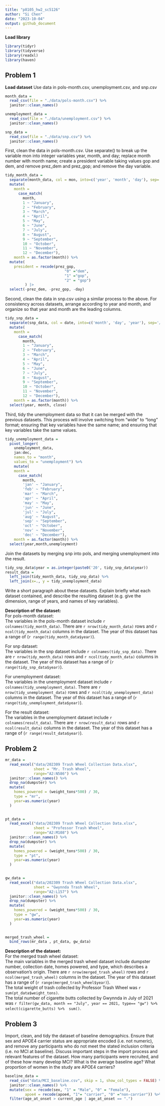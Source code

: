 ```yaml
---
title: "p8105_hw2_sc5126"
author: "Si Chen"
date: "2023-10-04"
output: github_document
---
```


**Load library** 
```r
library(tidyr)
library(tidyverse)
library(readxl)
library(haven)
```


## Problem 1
**Load dataset** 
Use data in pols-month.csv, unemployment.csv, and snp.csv
```r
month_data = 
  read_csv(file = "./data/pols-month.csv") %>% 
  janitor::clean_names()

unemployment_data = 
  read_csv(file = "./data/unemployment.csv") %>% 
  janitor::clean_names()

snp_data = 
  read_csv(file = "./data/snp.csv") %>% 
  janitor::clean_names()
```

First, clean the data in pols-month.csv. 
Use separate() to break up the variable mon into integer variables year, month, and day; 
replace month number with month name; 
create a president variable taking values gop and dem, and remove prez_dem and prez_gop; 
and remove the day variable.
```r
tidy_month_data = 
  separate(month_data, col = mon, into=c('year', 'month', 'day'), sep='-', convert = TRUE) %>% 
  mutate(
    month = 
      case_match(
        month, 
        1 ~ "January", 
        2 ~ "February",
        3 ~ "March",
        4 ~ "April",
        5 ~ "May",
        6 ~ "June",
        7 ~ "July",
        8 ~ "August",
        9 ~ "September",
        10 ~ "October",
        11 ~ "November",
        12 ~ "December"),
    month = as.factor(month)) %>% 
  mutate(
    president = recode(prez_gop,
                           "0" ="dem",
                           "1" ="gop",
                           "2" = "gop")
         ) |> 
  select(-prez_dem, -prez_gop, -day)

```

Second, clean the data in snp.csv using a similar process to the above. 
For consistency across datasets, arrange according to year and month, 
and organize so that year and month are the leading columns.
```r
tidy_snp_data = 
  separate(snp_data, col = date, into=c('month', 'day', 'year'), sep='/', convert = TRUE) %>% 
  mutate(
    month = 
      case_match(
        month, 
        1 ~ "January", 
        2 ~ "February",
        3 ~ "March",
        4 ~ "April",
        5 ~ "May",
        6 ~ "June",
        7 ~ "July",
        8 ~ "August",
        9 ~ "September",
        10 ~ "October",
        11 ~ "November",
        12 ~ "December"),
    month = as.factor(month)) %>% 
  select(year, month, close)
```

Third, tidy the unemployment data so that it can be merged with the previous datasets. 
This process will involve switching from “wide” to “long” format; 
ensuring that key variables have the same name; 
and ensuring that key variables take the same values.
```r
tidy_unemployment_data = 
  pivot_longer(
    unemployment_data, 
    jan:dec,
    names_to = "month", 
    values_to = "unemployment") %>% 
    mutate(
    month = 
      case_match(
        month, 
        'jan' ~ "January", 
        'feb' ~ "February",
        'mar' ~ "March",
        'apr' ~ "April",
        'may' ~ "May",
        'jun' ~ "June",
        'jul' ~ "July",
        'aug' ~ "August",
        'sep' ~ "September",
        'oct' ~ "October",
        'nov' ~ "November",
        'dec' ~ "December"),
    month = as.factor(month)) %>% 
  select(year,month,unemployment)
```

Join the datasets by merging snp into pols, and merging unemployment into the result.
```r
tidy_snp_data$year = as.integer(paste0('20', tidy_snp_data$year))
result_data = 
  left_join(tidy_month_data, tidy_snp_data) %>% 
  left_join(x=., y = tidy_unemployment_data)
```

Write a short paragraph about these datasets. Explain briefly what each dataset contained, and describe the resulting dataset (e.g. give the dimension, range of years, and names of key variables).

**Description of the dataset:**\
For pols-month dataset:\
The variables in the pols-month dataset include `r colnames(tidy_month_data)`. 
There are `r nrow(tidy_month_data)` rows and `r ncol(tidy_month_data)` columns in the dataset.
The year of this dataset has a range of (`r range(tidy_month_data$year)`).\

For snp dataset:\
The variables in the snp dataset include `r colnames(tidy_snp_data)`. 
There are `r nrow(tidy_month_data)` rows and `r ncol(tidy_month_data)` columns in the dataset.
The year of this dataset has a range of (`r range(tidy_snp_data$year)`).\

For unemployment dataset:\
The variables in the unemployment dataset include `r colnames(tidy_unemployment_data)`. 
There are `r nrow(tidy_unemployment_data)` rows and `r ncol(tidy_unemployment_data)` columns in the dataset.
The year of this dataset has a range of (`r range(tidy_unemployment_data$year)`).\

For the result dataset:\
The variables in the unemployment dataset include `r colnames(result_data)`. 
There are `r nrow(result_data)` rows and `r ncol(result_data)` columns in the dataset.
The year of this dataset has a range of (`r range(result_data$year)`).\



## Problem 2

```r
mr_data = 
  read_excel("data/202309 Trash Wheel Collection Data.xlsx", 
             sheet = "Mr. Trash Wheel",
             range="A2:N586") %>% 
  janitor::clean_names() %>% 
  drop_na(dumpster) %>% 
  mutate(
    homes_powered = (weight_tons*500) / 30,
    type = "mr",
    year=as.numeric(year)
  )
  
```

```r
pt_data = 
  read_excel("data/202309 Trash Wheel Collection Data.xlsx", 
             sheet = "Professor Trash Wheel",
             range="A2:M108") %>% 
  janitor::clean_names() %>% 
  drop_na(dumpster) %>% 
  mutate(
    homes_powered = (weight_tons*500) / 30,
    type = "pt",
    year=as.numeric(year)
  )
  
```

```r
gw_data = 
  read_excel("data/202309 Trash Wheel Collection Data.xlsx", 
             sheet = "Gwynnda Trash Wheel",
             range="A2:L157") %>% 
  janitor::clean_names() %>% 
  drop_na(dumpster) %>% 
  mutate(
    homes_powered = (weight_tons*500) / 30,
    type = "gw",
    year=as.numeric(year)
  )
  
```

```r
merged_trash_wheel = 
  bind_rows(mr_data , pt_data, gw_data)
```


**Description of the dataset:**\
For the merged trash wheel dataset:\
The main variables in the merged trash wheel dataset include dumpster number, collection date, homes powered, and type, which describes a observation's origin. 
There are `r nrow(merged_trash_wheel)` rows and `r ncol(merged_trash_wheel)` columns in the dataset.
The year of this dataset has a range of (`r range(merged_trash_wheel$year)`).\
The total weight of trash collected by Professor Trash Wheel was `r sum(pt_data$weight_tons)`. \
The total number of cigarette butts collected by Gwynnda in July of 2021 was `r filter(gw_data, month == "July", year == 2021, type== "gw") %>%  select(cigarette_butts) %>%  sum()`.



## Problem 3
Import, clean, and tidy the dataset of baseline demographics. 
Ensure that sex and APOE4 carrier status are appropriate encoded (i.e. not numeric), 
and remove any participants who do not meet the stated inclusion criteria (i.e. no MCI at baseline). 
Discuss important steps in the import process and relevant features of the dataset. 
How many participants were recruited, and of these how many develop MCI? 
What is the average baseline age? What proportion of women in the study are APOE4 carriers?
```r
baseline_data = 
  read_csv("data/MCI_baseline.csv", skip = 1, show_col_types = FALSE) %>% 
  janitor::clean_names() %>% 
  mutate(sex = recode(sex, "1" = "Male", "0" = "Female"),
         apoe4 = recode(apoe4, "1"= "carrier", "0" ="non-carrier")) %>% 
  filter(age_at_onset > current_age | age_at_onset == ".")

```




